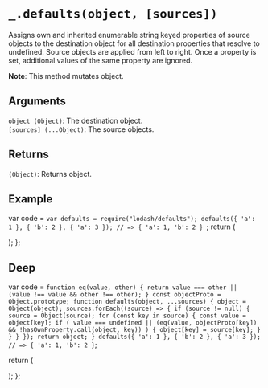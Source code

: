# `_.defaults(object, [sources])`

Assigns own and inherited enumerable string keyed properties of source objects to the destination object for all destination properties that resolve to undefined. Source objects are applied from left to right. Once a property is set, additional values of the same property are ignored.

**Note**: This method mutates object.

## Arguments

`object (Object)`: The destination object.  
`[sources] (...Object)`: The source objects.

## Returns

`(Object)`: Returns object.

## Example


  var code = `var defaults = require("lodash/defaults");
defaults({ 'a': 1 }, { 'b': 2 }, { 'a': 3 });
// => { 'a': 1, 'b': 2 }
`;
  return (
    <div>
      <Embed source={code} />
    </div>
  );
};

<Demo />

## Deep

  var code = `
function eq(value, other) {
    return value === other || (value !== value && other !== other);
}
const objectProto = Object.prototype;
function defaults(object, ...sources) {
    object = Object(object);
    sources.forEach((source) => {
        if (source != null) {
            source = Object(source);
            for (const key in source) {
                const value = object[key];
                if (
                    value === undefined ||
                    (eq(value, objectProto[key]) && !hasOwnProperty.call(object, key))
                ) {
                    object[key] = source[key];
                }
            }
        }
    });
    return object;
}
defaults({ 'a': 1 }, { 'b': 2 }, { 'a': 3 });
// => { 'a': 1, 'b': 2 }
`;

return (

<div>
  <Embed source={code} />
</div>
); 
};

<DeepDemo />
